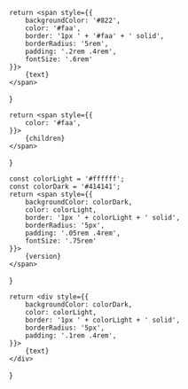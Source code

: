     return <span style={{
        backgroundColor: '#822',
        color: '#faa',
        border: '1px ' + '#faa' + ' solid',
        borderRadius: '5rem',
        padding: '.2rem .4rem',
        fontSize: '.6rem'
    }}>
        {text}
    </span>
}

    return <span style={{
        color: '#faa',
    }}>
        {children}
    </span>
}

    const colorLight = '#ffffff';
    const colorDark = '#414141';
    return <span style={{
        backgroundColor: colorDark,
        color: colorLight,
        border: '1px ' + colorLight + ' solid',
        borderRadius: '5px',
        padding: '.05rem .4rem',
        fontSize: '.75rem'
    }}>
        {version}
    </span>
}

    return <div style={{
        backgroundColor: colorDark,
        color: colorLight,
        border: '1px ' + colorLight + ' solid',
        borderRadius: '5px',
        padding: '.1rem .4rem',
    }}>
        {text}
    </div>
}




